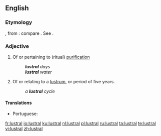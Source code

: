 ==English==

===Etymology===
{{etyl|la|en}} {{lena}} {{term|lustralis}}, from {{term|lustrum}}: compare {{etyl|fr|en}} {{term|lustral|lang=fr}}. See {{term|lustrum}}.

===Adjective===
{{head|en|adjective}}

# Of or pertaining to (ritual) [[purification]]
#: '''''lustral''' days''
#: '''''lustral''' water''
# Of or relating to a [[lustrum]], or period of five years.
#: ''a '''lustral''' cycle''

====Translations====
{{trans-top|relating to ritual purification}}
* Portuguese: {{t|pt|lustral}}
{{trans-mid}}
{{trans-bottom}}

[[fr:lustral]]
[[io:lustral]]
[[ku:lustral]]
[[nl:lustral]]
[[pl:lustral]]
[[ru:lustral]]
[[ta:lustral]]
[[te:lustral]]
[[vi:lustral]]
[[zh:lustral]]
